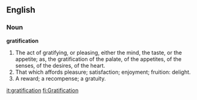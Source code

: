 ==English==

===Noun===

'''gratification'''

#The act of gratifying, or pleasing, either the mind, the taste, or the appetite; as, the gratification of the palate, of the appetites, of the senses, of the desires, of the heart.
#That which affords pleasure; satisfaction; enjoyment; fruition: delight.
#A reward; a recompense; a gratuity.

[[it:gratification]]
[[fi:Gratification]]
